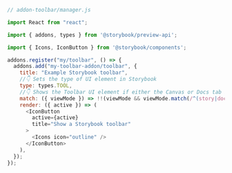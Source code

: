 ```js
// addon-toolbar/manager.js

import React from "react";

import { addons, types } from '@storybook/preview-api';

import { Icons, IconButton } from '@storybook/components';

addons.register("my/toolbar", () => {
  addons.add("my-toolbar-addon/toolbar", {
    title: "Example Storybook toolbar",
    //👇 Sets the type of UI element in Storybook
    type: types.TOOL,
    //👇 Shows the Toolbar UI element if either the Canvas or Docs tab is active
    match: ({ viewMode }) => !!(viewMode && viewMode.match(/^(story|docs)$/)),
    render: ({ active }) => (
      <IconButton
        active={active}
        title="Show a Storybook toolbar"
      >
        <Icons icon="outline" />
      </IconButton>
    ),
  });
});
```